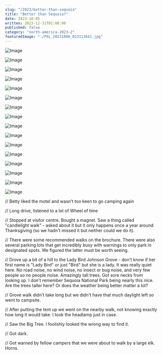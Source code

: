 ```yaml
---
slug: "/2023/better-than-sequoia"
title: "Better than Sequoia?"
date: 2023-10-05
written: 2023-12-31T01:00:00
published: false
category: "north-america-2023-2"
featuredImage: "./PXL_20231006_013113641.jpg"
---
```


![Image](PXL_20231005_223624925.jpg)

![Image](PXL_20231005_223804171.jpg)

![Image](PXL_20231005_232848196.jpg)

![Image](PXL_20231005_233108773.jpg)

![Image](PXL_20231005_234203453.jpg)

![Image](PXL_20231006_000150541.jpg)

![Image](PXL_20231006_010358643.jpg)

![Image](PXL_20231006_010523047.jpg)

![Image](PXL_20231006_011407147.jpg)

![Image](PXL_20231006_012604892.jpg)

![Image](PXL_20231006_013113641.jpg)

![Image](PXL_20231006_014147245.jpg)

![Image](PXL_20231006_014605401.jpg)

![Image](PXL_20231006_014837493.jpg)

![Image](PXL_20231006_014643790.jpg)

![Image](PXL_20231006_021541413.jpg)

// Betty liked the motel and wasn't too keen to go camping again

// Long drive, listened to a lot of Wheel of time

// Stopped at visitor centre. Bought a magnet. Saw a thing called "candlelight walk" - asked about it but it only happens once a year around Thanksgiving (so we hadn't missed it but neither could we do it).

// There were some recommended walks on the brochure. There were also several parking lots that get incredibly busy with warnings to only park in designated spots. We figured the latter must be worth seeing.

// Drove up a bit of a hill to the Lady Bird Johnson Grove - don't know if her first name is "Lady Bird" or just "Bird" but she is a lady. It was really quiet here. No road noise, no wind noise, no insect or bug noise, and very few people so no people noise. Amazingly tall trees. Got sore necks from looking up. I don't remember Sequoia National Park being nearly this nice. Are the trees taller here? Or does the weather being better matter a lot?

// Grove walk didn't take long but we didn't have that much daylight left so went to campsite.

// After putting the tent up we went on the nearby walk, not knowing exactly how long it would take. I took the headlamp just in case.

// Saw the Big Tree. I foolishly looked the wrong way to find it.

// Got dark.

// Got warned by fellow campers that we were about to walk by a large elk. Horns.
